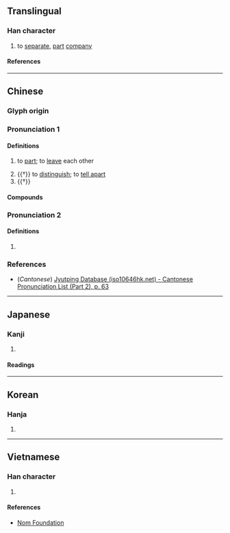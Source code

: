 {{character info/new}}
==Translingual==

===Han character===
{{Han char|rn=9|rad=人|as=04|sn=6|four=21210|canj=OPP|ids=⿰亻比}}

# to [[separate]], [[part]] [[company]]

====References====
{{Han ref|kx=0094.120|dkj=00404|dj=0200.040|hdz=10121.010|uh=4EF3}}

----

==Chinese==
{{zh-forms}}

===Glyph origin===
{{Han etym}}

===Pronunciation 1===
{{zh-pron
|m=pǐ
|c=pei2
|mc=2+3
|oc=1+2+4
|mn=pí/pî
|ma=
|cat=v
}}

====Definitions====
{{zh-hanzi}}

# {{lb|zh|literary}} to [[part]]; to [[leave]] each other
# {{†}} to [[distinguish]]; to [[tell apart]]
# {{†}} {{zh-alt-form|比}}

====Compounds====
{{zh-der|仳別|仳脇|仳𠌯|仳離}}

===Pronunciation 2===
{{zh-pron
|m=pí
|c=pei4
|mc=1
|oc=3
|cat=n
}}

====Definitions====
{{zh-hanzi}}

# {{zh-only|仳倠}}

===References===
* (''Cantonese'') [http://www.iso10646hk.net/jp/document/download.jsp Jyutping Database (iso10646hk.net) - Cantonese Pronunciation List (Part 2), p. 63]

----

==Japanese==

===Kanji===
{{ja-kanji|grade=|rs=人04}}

# {{defn|lang=ja|sort=人04}}

====Readings====
{{ja-readings
|goon=び
|kanon=ひ
|kun=わか-れる
}}

----

==Korean==

===Hanja===
{{ko-hanja|비}}

# {{defn|lang=ko|sort=人04}}

----

==Vietnamese==

===Han character===
{{vi-readings|rs=人04|reading=tị}}

# {{defn|lang=vi|sort=人04}}

====References====
*[http://nomfoundation.org/common/nom_details.php?codepoint=4ef3 Nom Foundation]